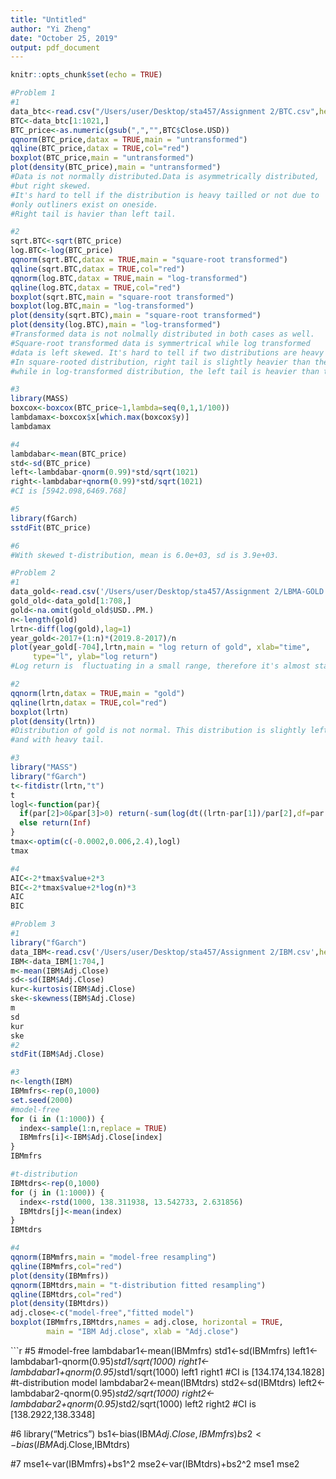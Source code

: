 ```yaml
---
title: "Untitled"
author: "Yi Zheng"
date: "October 25, 2019"
output: pdf_document
---
```


```r
knitr::opts_chunk$set(echo = TRUE)
```

```r
#Problem 1
#1
data_btc<-read.csv("/Users/user/Desktop/sta457/Assignment 2/BTC.csv",header = TRUE)
BTC<-data_btc[1:1021,]
BTC_price<-as.numeric(gsub(",","",BTC$Close.USD))
qqnorm(BTC_price,datax = TRUE,main = "untransformed")
qqline(BTC_price,datax = TRUE,col="red")
boxplot(BTC_price,main = "untransformed")
plot(density(BTC_price),main = "untransformed")
#Data is not normally distributed.Data is asymmetrically distributed, 
#but right skewed. 
#It's hard to tell if the distribution is heavy tailled or not due to 
#only outliners exist on oneside.
#Right tail is havier than left tail.

#2
sqrt.BTC<-sqrt(BTC_price)
log.BTC<-log(BTC_price)
qqnorm(sqrt.BTC,datax = TRUE,main = "square-root transformed")
qqline(sqrt.BTC,datax = TRUE,col="red")
qqnorm(log.BTC,datax = TRUE,main = "log-transformed")
qqline(log.BTC,datax = TRUE,col="red")
boxplot(sqrt.BTC,main = "square-root transformed")
boxplot(log.BTC,main = "log-transformed")
plot(density(sqrt.BTC),main = "square-root transformed")
plot(density(log.BTC),main = "log-transformed")
#Transformed data is not nolmally distributed in both cases as well. 
#Square-root transformed data is symmertrical while log transformed 
#data is left skewed. It's hard to tell if two distributions are heavy tailed.
#In square-rooted distribution, right tail is slightly heavier than the left,
#while in log-transformed distribution, the left tail is heavier than the right.

#3
library(MASS)
boxcox<-boxcox(BTC_price~1,lambda=seq(0,1,1/100))
lambdamax<-boxcox$x[which.max(boxcox$y)]
lambdamax

#4
lambdabar<-mean(BTC_price)
std<-sd(BTC_price)
left<-lambdabar-qnorm(0.99)*std/sqrt(1021)
right<-lambdabar+qnorm(0.99)*std/sqrt(1021)
#CI is [5942.098,6469.768]

#5
library(fGarch)
sstdFit(BTC_price)

#6
#With skewed t-distribution, mean is 6.0e+03, sd is 3.9e+03. 
```

```r
#Problem 2
#1
data_gold<-read.csv('/Users/user/Desktop/sta457/Assignment 2/LBMA-GOLD.csv',header = TRUE)
gold_old<-data_gold[1:708,]
gold<-na.omit(gold_old$USD..PM.)
n<-length(gold)
lrtn<-diff(log(gold),lag=1)
year_gold<-2017+(1:n)*(2019.8-2017)/n
plot(year_gold[-704],lrtn,main = "log return of gold", xlab="time",
     type="l", ylab="log return")
#Log return is  fluctuating in a small range, therefore it's almost stationary

#2
qqnorm(lrtn,datax = TRUE,main = "gold")
qqline(lrtn,datax = TRUE,col="red")
boxplot(lrtn)
plot(density(lrtn))
#Distribution of gold is not normal. This distribution is slightly left skewed
#and with heavy tail.

#3
library("MASS")
library("fGarch")
t<-fitdistr(lrtn,"t")
t
logl<-function(par){
  if(par[2]>0&par[3]>0) return(-sum(log(dt((lrtn-par[1])/par[2],df=par[3])/par[2])))
  else return(Inf)
}
tmax<-optim(c(-0.0002,0.006,2.4),logl)
tmax

#4
AIC<-2*tmax$value+2*3
BIC<-2*tmax$value+2*log(n)*3
AIC
BIC
```

```r
#Problem 3
#1
library("fGarch")
data_IBM<-read.csv('/Users/user/Desktop/sta457/Assignment 2/IBM.csv',header = TRUE)
IBM<-data_IBM[1:704,]
m<-mean(IBM$Adj.Close)
sd<-sd(IBM$Adj.Close)
kur<-kurtosis(IBM$Adj.Close)
ske<-skewness(IBM$Adj.Close)
m
sd
kur
ske
#2
stdFit(IBM$Adj.Close)

#3
n<-length(IBM)
IBMmfrs<-rep(0,1000)
set.seed(2000)
#model-free
for (i in (1:1000)) {
  index<-sample(1:n,replace = TRUE)
  IBMmfrs[i]<-IBM$Adj.Close[index]
}
IBMmfrs

#t-distribution
IBMtdrs<-rep(0,1000)
for (j in (1:1000)) {
  index<-rstd(1000, 138.311938, 13.542733, 2.631856)
  IBMtdrs[j]<-mean(index)
}
IBMtdrs

#4
qqnorm(IBMmfrs,main = "model-free resampling")
qqline(IBMmfrs,col="red")
plot(density(IBMmfrs))
qqnorm(IBMtdrs,main = "t-distribution fitted resampling")
qqline(IBMtdrs,col="red")
plot(density(IBMtdrs))
adj.close<-c("model-free","fitted model")
boxplot(IBMmfrs,IBMtdrs,names = adj.close, horizontal = TRUE, 
        main = "IBM Adj.close", xlab = "Adj.close")
```

```r
#5
#model-free
lambdabar1<-mean(IBMmfrs)
std1<-sd(IBMmfrs)
left1<-lambdabar1-qnorm(0.95)*std1/sqrt(1000)
right1<-lambdabar1+qnorm(0.95)*std1/sqrt(1000)
left1
right1
#CI is [134.174,134.1828]
#t-distribution model
lambdabar2<-mean(IBMtdrs)
std2<-sd(IBMtdrs)
left2<-lambdabar2-qnorm(0.95)*std2/sqrt(1000)
right2<-lambdabar2+qnorm(0.95)*std2/sqrt(1000)
left2
right2
#CI is [138.2922,138.3348]

#6
library("Metrics")
bs1<-bias(IBM$Adj.Close,IBMmfrs)
bs2<-bias(IBM$Adj.Close,IBMtdrs)

#7
mse1<-var(IBMmfrs)+bs1^2
mse2<-var(IBMtdrs)+bs2^2
mse1
mse2